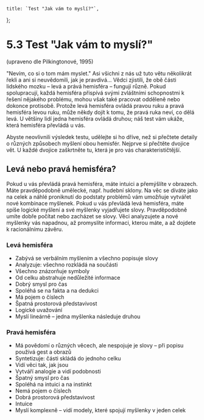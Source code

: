 
    title: `Test "Jak vám to myslí?"`,
};

# 5.3 Test "Jak vám to myslí?"

(upraveno dle Pilkingtonové, 1995)

"Nevím, co si o tom mám myslet." Asi všichni z nás už tuto větu několikrát řekli a ani si neuvědomili, jak je pravdivá… Vědci zjistili, že obě části lidského mozku – levá a prává hemisféra – fungují různě. Pokud spolupracují, každá hemisféra přispívá svými zvláštními schopnostmi k řešení nějakého problému, mohou však také pracovat odděleně nebo dokonce protisobě. Protože levá hemisféra ovládá pravou ruku a pravá hemisféra levou ruku, může někdy dojít k tomu, že pravá ruka neví, co dělá levá. U většiny lidí jedna hemisféra ovládá druhou; náš test vám ukáže, která hemisféra převládá u vás.

Abyste neovlivnili výsledek testu, udělejte si ho dříve, než si přečtete detaily o různých způsobech myšlení obou hemisfér. Nejprve si přečtěte dvojice vět. U každé dvojice zaškrtněte tu, která je pro vás charakterističtější.

<Test/>

## Levá nebo pravá hemisféra?

Pokud u vás převládá pravá hemisféra, máte intuici a přemýšlíte v obrazech. Máte pravděpodobně umělecké, např. hudební sklony. Na věc se díváte jako na celek a náhlé proniknutí do podstaty problémů vám umožňuje vytvářet nové kombinace myšlenek. Pokud u vás převládá levá hemisféra, máte spíše logické myšlení a své myšlenky vyjadřujete slovy. Pravděpodobně umíte dobře počítat nebo zacházet se slovy. Věci analyzujete a nové myšlenky vás napadnou, až promyslíte informaci, kterou máte, a až dojdete k racionálnímu závěru.

### Levá hemisféra

- Zabývá se verbálním myšlením a všechno popisuje slovy
- Analyzuje: všechno rozkládá na součásti
- Všechno znázorňuje symboly
- Od celku abstrahuje nedůležité informace
- Dobrý smysl pro čas
- Spoléhá se na fakta a na dedukci
- Má pojem o číslech
- Špatná prostorová představivost
- Logické uvažování
- Myslí lineárně – jedna myšlenka následuje druhou

### Pravá hemisféra

- Má povědomí o různých věcech, ale nespojuje je slovy – při popisu používá gest a obrazů
- Syntetizuje: části skládá do jednoho celku
- Vidí věci tak, jak jsou
- Vytváří analogie a vidí podobnosti
- Špatný smysl pro čas
- Spoléhá na intuici a na instinkt
- Nemá pojem o číslech
- Dobrá prostorová představivost
- Intuice
- Myslí komplexně – vidí modely, které spojují myšlenky v jeden celek